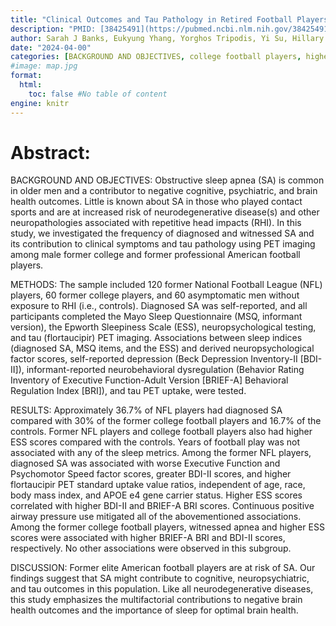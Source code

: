 ```yaml
---
title: "Clinical Outcomes and Tau Pathology in Retired Football Players: Associations With Diagnosed and Witnessed Sleep Apnea"
description: "PMID: [38425491](https://pubmed.ncbi.nlm.nih.gov/38425491/){target='_blank'}    DOI: [10.1212/CPJ.0000000000200263](https://doi.org/10.1212/CPJ.0000000000200263){target='_blank'}"
author: Sarah J Banks, Eukyung Yhang, Yorghos Tripodis, Yi Su, Hillary Protas, Charles H Adler, Laura J Balcer, Charles Bernick, Jesse B Mez, Joseph Palmisano, William B Barr, Jennifer V Wethe, David W Dodick, Michael D Mcclean, Brett Martin, Kaitlin Hartlage, Arlener Turner, Robert W Turner, Atul Malhotra, Michael Colman, Ofer Pasternak, Alexander P Lin, Inga K Koerte, Sylvain Bouix, Jeffrey L Cummings, ... ...
date: "2024-04-00"
categories: [BACKGROUND AND OBJECTIVES, college football players, higher ESS scores, Obstructive sleep apnea, football players]
#image: map.jpg
format:
  html:
    toc: false #No table of content
engine: knitr
---
```


# Abstract:

BACKGROUND AND OBJECTIVES: Obstructive sleep apnea (SA) is common in older men and a contributor to negative cognitive, psychiatric, and brain health outcomes. Little is known about SA in those who played contact sports and are at increased risk of neurodegenerative disease(s) and other neuropathologies associated with repetitive head impacts (RHI). In this study, we investigated the frequency of diagnosed and witnessed SA and its contribution to clinical symptoms and tau pathology using PET imaging among male former college and former professional American football players.

METHODS: The sample included 120 former National Football League (NFL) players, 60 former college players, and 60 asymptomatic men without exposure to RHI (i.e., controls). Diagnosed SA was self-reported, and all participants completed the Mayo Sleep Questionnaire (MSQ, informant version), the Epworth Sleepiness Scale (ESS), neuropsychological testing, and tau (flortaucipir) PET imaging. Associations between sleep indices (diagnosed SA, MSQ items, and the ESS) and derived neuropsychological factor scores, self-reported depression (Beck Depression Inventory-II [BDI-II]), informant-reported neurobehavioral dysregulation (Behavior Rating Inventory of Executive Function-Adult Version [BRIEF-A] Behavioral Regulation Index [BRI]), and tau PET uptake, were tested.

RESULTS: Approximately 36.7% of NFL players had diagnosed SA compared with 30% of the former college football players and 16.7% of the controls. Former NFL players and college football players also had higher ESS scores compared with the controls. Years of football play was not associated with any of the sleep metrics. Among the former NFL players, diagnosed SA was associated with worse Executive Function and Psychomotor Speed factor scores, greater BDI-II scores, and higher flortaucipir PET standard uptake value ratios, independent of age, race, body mass index, and APOE e4 gene carrier status. Higher ESS scores correlated with higher BDI-II and BRIEF-A BRI scores. Continuous positive airway pressure use mitigated all of the abovementioned associations. Among the former college football players, witnessed apnea and higher ESS scores were associated with higher BRIEF-A BRI and BDI-II scores, respectively. No other associations were observed in this subgroup.

DISCUSSION: Former elite American football players are at risk of SA. Our findings suggest that SA might contribute to cognitive, neuropsychiatric, and tau outcomes in this population. Like all neurodegenerative diseases, this study emphasizes the multifactorial contributions to negative brain health outcomes and the importance of sleep for optimal brain health.
        